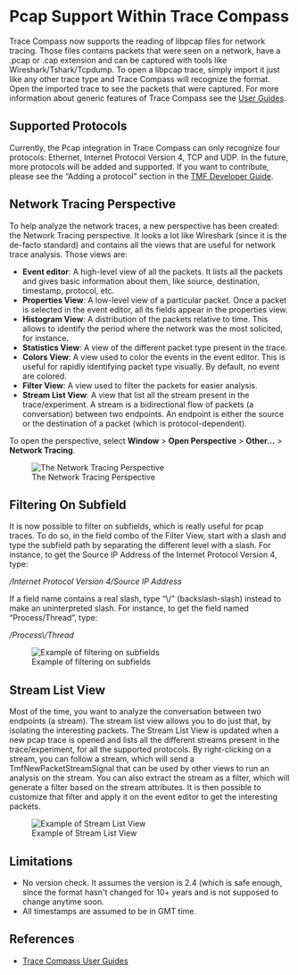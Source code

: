 
= Pcap Support Within Trace Compass =

Trace Compass now supports the reading of libpcap files for network tracing. Those files contains packets that were seen on a network, have a .pcap or .cap extension and can be captured with tools like Wireshark/Tshark/Tcpdump. To open a libpcap trace, simply import it just like any other trace type and Trace Compass will recognize the format. Open the imported trace to see the packets that were captured. For more information about generic features of Trace Compass see the [https://wiki.eclipse.org/index.php/Trace_Compass#User_Guides User Guides].

== Supported Protocols ==

Currently, the Pcap integration in Trace Compass can only recognize four protocols: Ethernet, Internet Protocol Version 4, TCP and UDP. In the future, more protocols will be added and supported. If you want to contribute, please see the “Adding a protocol” section in the [https://wiki.eclipse.org/index.php/Trace_Compass#User_Guides TMF Developer Guide].

== Network Tracing Perspective ==

To help analyze the network traces, a new perspective has been created: the Network Tracing perspective. It looks a lot like Wireshark (since it is the de-facto standard) and contains all the views that are useful for network trace analysis. Those views are:
* '''Event editor''': A high-level view of all the packets. It lists all the packets and gives basic information about them, like source, destination, timestamp, protocol, etc.
* '''Properties View''': A low-level view of a particular packet. Once a packet is selected in the event editor, all its fields appear in the properties view.
* '''Histogram View''': A distribution of the packets relative to time. This allows to identify the period where the network was the most solicited, for instance.
* '''Statistics View''': A view of the different packet type present in the trace.
* '''Colors View''': A view used to color the events in the event editor. This is useful for rapidly identifying packet type visually. By default, no event are colored.
* '''Filter View''': A view used to filter the packets for easier analysis.
* '''Stream List View''': A view that list all the stream present in the trace/experiment. A stream is a bidirectional flow of packets (a conversation) between two endpoints. An endpoint is either the source or the destination of a packet (which is protocol-dependent).

To open the perspective, select '''Window''' > '''Open Perspective''' > '''Other...''' > '''Network Tracing'''.

[[Image:images/networkTracingPerspective.png|The Network Tracing Perspective]]

== Filtering On Subfield ==

It is now possible to filter on subfields, which is really useful for pcap traces. To do so, in the field combo of the Filter View, start with a slash and type the subfield path by separating the different level with a slash. For instance, to get the Source IP Address of the Internet Protocol Version 4, type:

''/Internet Protocol Version 4/Source IP Address''

If a field name contains a real slash, type “\/” (backslash-slash) instead to make an uninterpreted slash. For instance, to get the field named “Process/Thread”, type:

''/Process\/Thread''

[[Image:images/subfieldFiltering.png|Example of filtering on subfields]]

== Stream List View ==

Most of the time, you want to analyze the conversation between two endpoints (a stream). The stream list view allows you to do just that, by isolating the interesting packets. The Stream List View is updated when a new pcap trace is opened and lists all the different streams present in the trace/experiment, for all the supported protocols. By right-clicking on a stream, you can follow a stream, which will send a TmfNewPacketStreamSignal that can be used by other views to run an analysis on the stream. You can also extract the stream as a filter, which will generate a filter based on the stream attributes. It is then possible to customize that filter and apply it on the event editor to get the interesting packets.

[[Image:images/streamListView.png|Example of Stream List View]]

== Limitations ==

* No version check. It assumes the version is 2.4 (which is safe enough, since the format hasn't changed for 10+ years and is not supposed to change anytime soon.
* All timestamps are assumed to be in GMT time.

== References ==

* [https://wiki.eclipse.org/index.php/Trace_Compass#User_Guides Trace Compass User Guides]
